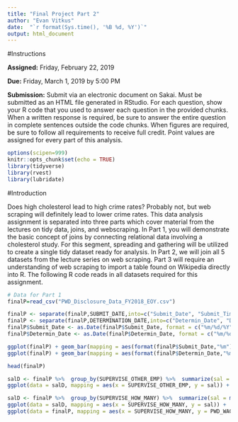 ---
title: "Final Project Part 2"
author: "Evan Vitkus"
date:  "`r format(Sys.time(), '%B %d, %Y')`"
output: html_document
---

#Instructions

**Assigned:** Friday, February 22, 2019

**Due:** Friday, March 1, 2019 by 5:00 PM

**Submission:** Submit via an electronic document on Sakai. Must be submitted as an HTML file generated in RStudio. For each question, show your R code that you used to answer each question in the provided chunks. When a written response is required, be sure to answer the entire question in complete sentences outside the code chunks. When figures are required, be sure to follow all requirements to receive full credit. Point values are assigned for every part of this analysis.

```{r setup, include=F}
options(scipen=999)
knitr::opts_chunk$set(echo = TRUE)
library(tidyverse)
library(rvest)
library(lubridate)
```

#Introduction

Does high cholesterol lead to high crime rates? Probably not, but web scraping will definitely lead to lower crime rates. This data analysis assignment is separated into three parts which cover material from the lectures on tidy data, joins, and webscraping. In Part 1, you will demonstrate the basic concept of joins by connecting relational data involving a cholesterol study. For this segment, spreading and gathering will be utilized to create a single tidy dataset ready for analysis. In Part 2, we will join all 5 datasets from the lecture series on web scraping. Part 3 will require an understanding of web scraping to import a table found on Wikipedia directly into R. The following R code reads in all datasets required for this assignment.

```{r,message=F}
# Data for Part 1
finalP=read_csv("PWD_Disclosure_Data_FY2018_EOY.csv")
```
```{r}
finalP <- separate(finalP,SUBMIT_DATE,into=c("Submit_Date", "Submit_Time"),sep=" ")
finalP <- separate(finalP,DETERMINATION_DATE,into=c("Determin_Date", "Determin_Time"),sep=" ")
finalP$Submit_Date <- as.Date(finalP$Submit_Date, format = c("%m/%d/%Y"))
finalP$Determin_Date <- as.Date(finalP$Determin_Date, format = c("%m/%d/%Y"))
```

```{r}
ggplot(finalP) + geom_bar(mapping = aes(format(finalP$Submit_Date,"%m"), na.rm = T), na.rm = T)
ggplot(finalP) + geom_bar(mapping = aes(format(finalP$Determin_Date,"%m"), na.rm = T))

head(finalP)
```



```{r}
salD <- finalP %>%  group_by(SUPERVISE_OTHER_EMP) %>%  summarize(sal = mean(PWD_WAGE_RATE, na.rm = TRUE))
ggplot(data = salD, mapping = aes(x = SUPERVISE_OTHER_EMP, y = sal)) +  geom_col()
```
```{r}
salD <- finalP %>%  group_by(SUPERVISE_HOW_MANY) %>%  summarize(sal = mean(PWD_WAGE_RATE, na.rm = TRUE))
ggplot(data = salD, mapping = aes(x = SUPERVISE_HOW_MANY, y = sal)) +  geom_col()
ggplot(data = finalP, mapping = aes(x = SUPERVISE_HOW_MANY, y = PWD_WAGE_RATE)) +  geom_point() +  geom_smooth(se = TRUE, method = "lm") + xlab("Employees Supervised") + ylab("Mean Salary") + ggtitle("Salary vs Number of Employees Supervised") +xlim(0, 375)+ylim(0, 300000)
```

